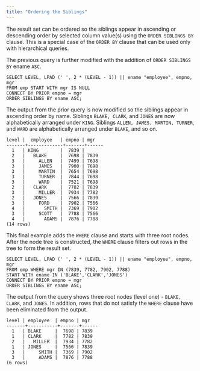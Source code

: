 ```yaml
---
title: "Ordering the Siblings"
---
```


<div id="ordering_the_siblings" class="registered_link"></div>


The result set can be ordered so the siblings appear in ascending or descending order by selected column value(s) using the `ORDER SIBLINGS BY` clause. This is a special case of the `ORDER BY` clause that can be used only with hierarchical queries.

The previous query is further modified with the addition of `ORDER SIBLINGS BY` ename `ASC`.

``` text
SELECT LEVEL, LPAD (' ', 2 * (LEVEL - 1)) || ename "employee", empno, mgr
FROM emp START WITH mgr IS NULL
CONNECT BY PRIOR empno = mgr
ORDER SIBLINGS BY ename ASC;
```

The output from the prior query is now modified so the siblings appear in ascending order by name. Siblings `BLAKE, CLARK`, and `JONES` are now alphabetically arranged under `KING`. Siblings `ALLEN, JAMES, MARTIN, TURNER`, and `WARD` are alphabetically arranged under `BLAKE`, and so on.

``` text
level |  employee   | empno | mgr
-------+-------------+-------+------
  1   | KING        |  7839 |
  2   |   BLAKE     |  7698 | 7839
  3   |     ALLEN   |  7499 | 7698
  3   |     JAMES   |  7900 | 7698
  3   |     MARTIN  |  7654 | 7698
  3   |     TURNER  |  7844 | 7698
  3   |     WARD    |  7521 | 7698
  2   |   CLARK     |  7782 | 7839
  3   |     MILLER  |  7934 | 7782
  2   |   JONES     |  7566 | 7839
  3   |     FORD    |  7902 | 7566
  4   |       SMITH |  7369 | 7902
  3   |     SCOTT   |  7788 | 7566
  4   |       ADAMS |  7876 | 7788
(14 rows)
```

This final example adds the `WHERE` clause and starts with three root nodes. After the node tree is constructed, the `WHERE` clause filters out rows in the tree to form the result set.

``` text
SELECT LEVEL, LPAD (' ', 2 * (LEVEL - 1)) || ename "employee", empno, mgr
FROM emp WHERE mgr IN (7839, 7782, 7902, 7788)
START WITH ename IN ('BLAKE','CLARK','JONES')
CONNECT BY PRIOR empno = mgr
ORDER SIBLINGS BY ename ASC;
```

The output from the query shows three root nodes (level one) - `BLAKE, CLARK`, and `JONES`. In addition, rows that do not satisfy the `WHERE` clause have been eliminated from the output.

``` text
level | employee  | empno | mgr
-------+-----------+-------+------
  1   | BLAKE     |  7698 | 7839
  1   | CLARK     |  7782 | 7839
  2   |   MILLER  |  7934 | 7782
  1   | JONES     |  7566 | 7839
  3   |     SMITH |  7369 | 7902
  3   |     ADAMS |  7876 | 7788
(6 rows)
```
